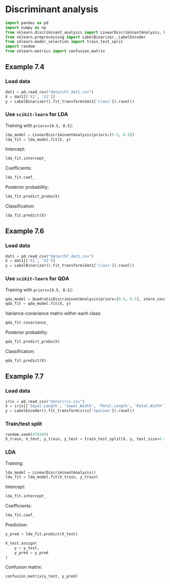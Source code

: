 # Discriminant analysis


```python
import pandas as pd
import numpy as np
from sklearn.discriminant_analysis import LinearDiscriminantAnalysis, QuadraticDiscriminantAnalysis
from sklearn.preprocessing import LabelBinarizer, LabelEncoder
from sklearn.model_selection import train_test_split
import random
from sklearn.metrics import confusion_matrix
```


## Example 7.4

### Load data

```python
dat1 = pd.read_csv("data/ch7_dat1.csv")
X = dat1[['X1', 'X2']]
y = LabelBinarizer().fit_transform(dat1['class']).ravel()
```

### Use `scikit-learn` for LDA

Training with `priors=[0.5, 0.5]`:

```python
lda_model = LinearDiscriminantAnalysis(priors=[0.5, 0.5])
lda_fit = lda_model.fit(X, y)
```

Intercept:

```python
lda_fit.intercept_
```

Coefficients:

```python
lda_fit.coef_
```

Posterior probability:

```python
lda_fit.predict_proba(X)
```

Classification:

```python
lda_fit.predict(X)
```


## Example 7.6

### Load data

```python
dat1 = pd.read_csv("data/ch7_dat1.csv")
X = dat1[['X1', 'X2']]
y = LabelBinarizer().fit_transform(dat1['class']).ravel()
```

### Use `scikit-learn` for QDA

Training with `priors=[0.5, 0.5]`:

```python
qda_model = QuadraticDiscriminantAnalysis(priors=[0.5, 0.5], store_covariance=True)
qda_fit = qda_model.fit(X, y)
```


Variance-covariance matrix within each class:

```python
qda_fit.covariance_
```

Posterior probabilty:

```python
qda_fit.predict_proba(X)
```

Classification:

```python
qda_fit.predict(X)
```


## Example 7.7

### Load data

```python
iris = pd.read_csv("data/iris.csv")
X = iris[['Sepal.Length', 'Sepal.Width', 'Petal.Length', 'Petal.Width']]
y = LabelEncoder().fit_transform(iris['Species']).ravel()
```

### Train/test split

```python
random.seed(478245)
X_train, X_test, y_train, y_test = train_test_split(X, y, test_size=0.4, stratify=y)
```

### LDA

Training:

```python
lda_model = LinearDiscriminantAnalysis()
lda_fit = lda_model.fit(X_train, y_train)
```

Intercept:

```python
lda_fit.intercept_
```

Coefficients:

```python
lda_fit.coef_
```


Prediction:

```python
y_pred = lda_fit.predict(X_test)

X_test.assign(
    y = y_test,
    y_pred = y_pred
)
```

Confusion matrix:

```python
confusion_matrix(y_test, y_pred)
```

